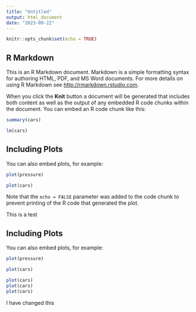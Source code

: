 ```yaml
---
title: "Untitled"
output: html_document
date: "2023-09-22"
---
```


```r
knitr::opts_chunk$set(echo = TRUE)
```

## R Markdown

This is an R Markdown document. Markdown is a simple formatting syntax for authoring HTML, PDF, and MS Word documents. For more details on using R Markdown see <http://rmarkdown.rstudio.com>.

When you click the **Knit** button a document will be generated that includes both content as well as the output of any embedded R code chunks within the document. You can embed an R code chunk like this:

```r
summary(cars)

lm(cars)


```

## Including Plots

You can also embed plots, for example:

```r

plot(pressure)

plot(cars)


```

Note that the `echo = FALSE` parameter was added to the code chunk to prevent printing of the R code that generated the plot.



This is a test


## Including Plots

You can also embed plots, for example:

```r

plot(pressure)

plot(cars)

plot(cars)
plot(cars)
plot(cars)


```

I have changed this 
